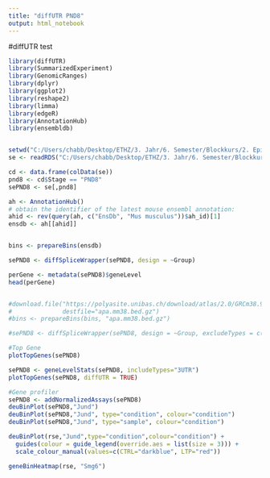 ```yaml
---
title: "diffUTR PND8"
output: html_notebook
---
```


#diffUTR test

```r
library(diffUTR)
library(SummarizedExperiment)
library(GenomicRanges)
library(dplyr)
library(ggplot2)
library(reshape2)
library(limma)
library(edgeR)
library(AnnotationHub)
library(ensembldb)


setwd("C:/Users/chabb/Desktop/ETHZ/3. Jahr/6. Semester/Blockkurs/2. Epigenetic mechanism/Project/project6_bc2021")
se <- readRDS("C:/Users/chabb/Desktop/ETHZ/3. Jahr/6. Semester/Blockkurs/2. Epigenetic mechanism/Project/project6_bc2021/data/counts_bins_apa.rds")

cd <- data.frame(colData(se))
pnd8 <- cd$Stage == "PND8"
sePND8 <- se[,pnd8]

ah <- AnnotationHub()
# obtain the identifier of the latest mouse ensembl annotation:
ahid <- rev(query(ah, c("EnsDb", "Mus musculus"))$ah_id)[1]
ensdb <- ah[[ahid]]


bins <- prepareBins(ensdb)

sePND8 <- diffSpliceWrapper(sePND8, design = ~Group)

perGene <- metadata(sePND8)$geneLevel
head(perGene)


#download.file("https://polyasite.unibas.ch/download/atlas/2.0/GRCm38.96/atlas.clusters.2.0.GRCm38.96.bed.gz",
#              destfile="apa.mm38.bed.gz")
#bins <- prepareBins(bins, "apa.mm38.bed.gz")

#sePND8 <- diffSpliceWrapper(sePND8, design = ~Group, excludeTypes = c("CDS","non-coding"))

#Top Gene
plotTopGenes(sePND8)

sePND8 <- geneLevelStats(sePND8, includeTypes="3UTR")
plotTopGenes(sePND8, diffUTR = TRUE)

#Gene profiler
sePND8 <- addNormalizedAssays(sePND8)
deuBinPlot(sePND8,"Jund")
deuBinPlot(sePND8,"Jund", type="condition", colour="condition")
deuBinPlot(sePND8,"Jund", type="sample", colour="condition")

deuBinPlot(rse,"Jund",type="condition",colour="condition") + 
  guides(colour = guide_legend(override.aes = list(size = 3))) +
  scale_colour_manual(values=c(CTRL="darkblue", LTP="red"))

geneBinHeatmap(rse, "Smg6")
```
